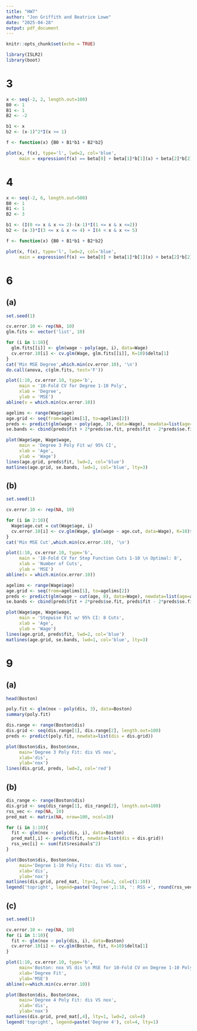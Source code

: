 ```yaml
---
title: "HW7"
author: "Jon Griffith and Beatrice Lowe"
date: "2025-04-28"
output: pdf_document
---
```


```r
knitr::opts_chunk$set(echo = TRUE)
```

```r
library(ISLR2)
library(boot)
```

# 3

```r
x <- seq(-2, 2, length.out=100)
B0 <- 1
B1 <- 1
B2 <- -2

b1 <- x
b2 <- (x-1)^2*I(x >= 1)

f <- function(x) {B0 + B1*b1 + B2*b2}

plot(x, f(x), type='l', lwd=2, col='blue',
     main = expression(f(x) == beta[0] + beta[1]*b[1](x) + beta[2]*b[2](x) + epsilon))
```




# 4

```r
x <- seq(-2, 6, length.out=500)
B0 <- 1
B1 <- 1
B2 <- 3

b1 <- (I(0 <= x & x <= 2)-(x-1)*I(1 <= x & x <=2))
b2 <- (x-3)*I(3 <= x & x <= 4) + I(4 < x & x <= 5)

f <- function(x) {B0 + B1*b1 + B2*b2}

plot(x, f(x), type='l', lwd=2, col='blue',
     main = expression(f(x) == beta[0] + beta[1]*b[1](x) + beta[2]*b[2](x) + epsilon))
```


# 6

## (a)

```r
set.seed(1)

cv.error.10 <- rep(NA, 10)
glm.fits <- vector('list', 10)

for (i in 1:10){
  glm.fits[[i]] <- glm(wage ~ poly(age, i), data=Wage)
  cv.error.10[i] <- cv.glm(Wage, glm.fits[[i]], K=10)$delta[1]
}
cat('Min MSE Degree',which.min(cv.error.10), '\n')
do.call(anova, c(glm.fits, test='F'))
```

```r
plot(1:10, cv.error.10, type='b',
     main = '10-Fold CV for Degree 1-10 Poly',
     xlab = 'Degree',
     ylab = 'MSE')
abline(v = which.min(cv.error.10))
```

\textcolor{blue}{We see from 10-fold CV that the minimum MSE comes from the degree 9 polynomial, but when we plot all corresponding MSE's to each degree, we see that degree 9 only has a marginal advantage over all but degree 1. Using the ANOVA test, we see that all polynomials above degree three, except for nine, are not statistically significant and we deduce from this result that degree three polynomial is probably the optimal degree. We plot this below.}

```r
agelims <- range(Wage$age)
age.grid <- seq(from=agelims[1], to=agelims[2])
preds <- predict(glm(wage ~ poly(age, 3), data=Wage), newdata=list(age=age.grid), se=TRUE)
se.bands <- cbind(preds$fit + 2*preds$se.fit, preds$fit - 2*preds$se.fit)

plot(Wage$age, Wage$wage,
     main = 'Degree 3 Poly Fit w/ 95% CI',
     xlab = 'Age',
     ylab = 'Wage')
lines(age.grid, preds$fit, lwd=2, col='blue')
matlines(age.grid, se.bands, lwd=1, col='blue', lty=3)
```

## (b)

```r
set.seed(1)

cv.error.10 <- rep(NA, 10)

for (i in 2:10){
  Wage$age.cut = cut(Wage$age, i)
  cv.error.10[i] <- cv.glm(Wage, glm(wage ~ age.cut, data=Wage), K=10)$delta[1]
}
cat('Min MSE Cut',which.min(cv.error.10), '\n')
```

```r
plot(1:10, cv.error.10, type='b',
     main = '10-Fold CV for Step Function Cuts 1-10 \n Optimal: 8',
     xlab = 'Number of Cuts',
     ylab = 'MSE')
abline(v = which.min(cv.error.10))
```

\textcolor{blue}{We see from our 10-fold CV results testing cuts 2-10 that the optimal number of cuts based on MSE is eight cuts. We plot this below.}

```r
agelims <- range(Wage$age)
age.grid <- seq(from=agelims[1], to=agelims[2])
preds <- predict(glm(wage ~ cut(age, 8), data=Wage), newdata=list(age=age.grid), se=TRUE)
se.bands <- cbind(preds$fit + 2*preds$se.fit, preds$fit - 2*preds$se.fit)

plot(Wage$age, Wage$wage,
     main = 'Stepwise Fit w/ 95% CI: 8 Cuts',
     xlab = 'Age',
     ylab = 'Wage')
lines(age.grid, preds$fit, lwd=2, col='blue')
matlines(age.grid, se.bands, lwd=1, col='blue', lty=3)
```

# 9

## (a)

```r
head(Boston)
```

```r
poly.fit <- glm(nox ~ poly(dis, 3), data=Boston)
summary(poly.fit)
```

```r
dis.range <- range(Boston$dis)
dis.grid <- seq(dis.range[1], dis.range[2], length.out=100)
preds <- predict(poly.fit, newdata=list(dis = dis.grid))

plot(Boston$dis, Boston$nox,
     main='Degree 3 Poly Fit: dis VS nox',
     xlab='dis',
     ylab='nox')
lines(dis.grid, preds, lwd=2, col='red')
```

## (b)

```r
dis_range <- range(Boston$dis)
dis.grid <- seq(dis_range[1], dis_range[2], length.out=100)
rss_vec <- rep(NA, 10)
pred_mat <- matrix(NA, nrow=100, ncol=10)

for (i in 1:10){
  fit <- glm(nox ~ poly(dis, i), data=Boston)
  pred_mat[,i] <- predict(fit, newdata=list(dis = dis.grid))
  rss_vec[i] <- sum(fit$residuals^2)
}
```

```r
plot(Boston$dis, Boston$nox,
     main='Degree 1-10 Poly Fits: dis VS nox',
     xlab='dis',
     ylab='nox')
matlines(dis.grid, pred_mat, lty=1, lwd=2, col=c(1:10))
legend('topright', legend=paste('Degree',1:10, ': RSS =', round(rss_vec[1:10],2)), col=c(1:10), lty=1, cex=0.6)
```

\textcolor{blue}{We see in the above plot of 10 different poly fits, from degree one to degree ten, that degree one does poorly but degree two through ten are relatively close. The best degrees are degree nine and degree ten, though it is important to note that tail behavior becomes more extreme at higher order polynomials. This holds true especially for the degree nine and degree ten fit, suggesting overfitting.}


## (c)

```r
set.seed(1)

cv.error.10 <- rep(NA, 10)
for (i in 1:10){
  fit <- glm(nox ~ poly(dis, i), data=Boston)
  cv.error.10[i] <- cv.glm(Boston, fit, K=10)$delta[1]
}
```

```r
plot(1:10, cv.error.10, type='b',
     main='Boston: nox VS dis \n MSE for 10-Fold CV on Degree 1-10 Poly fit \n Optimal = 4',
     xlab='Degree Fit',
     ylab='MSE')
abline(v=which.min(cv.error.10))
```

```r
plot(Boston$dis, Boston$nox,
     main='Degree 4 Poly Fit: dis VS nox',
     xlab='dis',
     ylab='nox')
matlines(dis.grid, pred_mat[,4], lty=1, lwd=2, col=4)
legend('topright', legend=paste('Degree 4'), col=4, lty=1)
```

\textcolor{blue}{Using 10-fold CV on degrees one through ten polynomial fits, we obtained four degrees as the optimal fit based on minimizing MSE. It performed relatively well when just fitting the data and recording the RSS, relative to the other fits in the plot in (b). But on that same plot, you can see extreme tail behavior for higher order polynomials which would point to overfitting. Thus, four degrees makes sense since the tail behavior was modest while still giving accurate predictions.}



